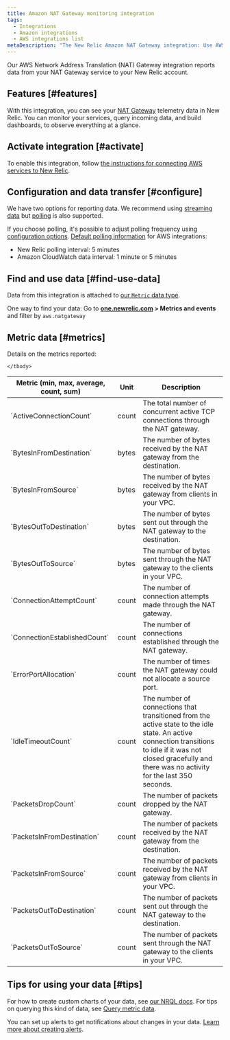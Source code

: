 ```yaml
---
title: Amazon NAT Gateway monitoring integration
tags:
  - Integrations
  - Amazon integrations
  - AWS integrations list
metaDescription: "The New Relic Amazon NAT Gateway integration: Use AWS CloudWatch Metrics to monitor your NAT Gateway performance."
---
```


Our AWS Network Address Translation (NAT) Gateway integration reports data from your NAT Gateway service to your New Relic account. 

## Features [#features]

With this integration, you can see your [NAT Gateway](https://docs.aws.amazon.com/vpc/latest/userguide/vpc-nat-gateway.html) telemetry data in New Relic. You can monitor your services, query incoming data, and build dashboards, to observe everything at a glance.

## Activate integration [#activate]

To enable this integration, follow [the instructions for connecting AWS services to New Relic](/docs/infrastructure/infrastructure-integrations/getting-started/connect-aws-integrations-infrastructure).

## Configuration and data transfer [#configure]

We have two options for reporting data. We recommend using [streaming data](/docs/apis/nerdgraph/examples/nerdgraph-streaming-export) but [polling](/docs/infrastructure/infrastructure-integrations/cloud-integrations/configure-polling-frequency-data-collection-cloud-integrations) is also supported. 

If you choose polling, it's possible to adjust polling frequency using [configuration options](/docs/integrations/new-relic-integrations/getting-started/configure-polling-frequency-data-collection-cloud-integrations). [Default polling information](/docs/infrastructure/amazon-integrations/aws-integrations-list/aws-polling-intervals-infrastructure-integrations) for AWS integrations:

* New Relic polling interval: 5 minutes
* Amazon CloudWatch data interval: 1 minute or 5 minutes

## Find and use data [#find-use-data]

Data from this integration is attached to [our `Metric` data type](/docs/data-apis/understand-data/new-relic-data-types/#dimensional-metrics). 

One way to find your data: Go to **[one.newrelic.com](https://one.newrelic.com/all-capabilities) > Metrics and events** and filter by `aws.natgateway`

## Metric data [#metrics]

Details on the metrics reported: 

<table>
  <thead>
    <tr>
      <th style={{ width: "240px" }}>
      Metric (min, max, average, count, sum)  
      </th>
      <th>
      Unit  
      </th>
      <th>
      Description
      </th>
    </tr>
  </thead>
    <tbody>
    <tr>
      <td>
      `ActiveConnectionCount`
      </td>
      <td>
      count
      </td>
      <td>
      The total number of concurrent active TCP connections through the NAT gateway.
      </td>
    </tr>
    <tr>
      <td>
      `BytesInFromDestination`     
      </td>
      <td>
      bytes
      </td>
      <td>
      The number of bytes received by the NAT gateway from the destination.
      </td>
    </tr> 
    <tr>
      <td>
      `BytesInFromSource`     
      </td>
      <td>
      bytes
      </td>
      <td>
      The number of bytes received by the NAT gateway from clients in your VPC.
      </td>
    </tr>
    <tr>
      <td>
      `BytesOutToDestination`     
      </td>
      <td>
      bytes
      </td>
      <td>
      The number of bytes sent out through the NAT gateway to the destination.
      </td>
    </tr>
    <tr>
      <td>
      `BytesOutToSource`     
      </td>
      <td>
      bytes
      </td>
      <td>
      The number of bytes sent through the NAT gateway to the clients in your VPC.
      </td>
    </tr>
    <tr>
      <td>
      `ConnectionAttemptCount`     
      </td>
      <td>
      count
      </td>
      <td>
      The number of connection attempts made through the NAT gateway.
      </td>
    </tr>  
    <tr>
      <td>
      `ConnectionEstablishedCount`     
      </td>
      <td>
      count
      </td>
      <td>
      The number of connections established through the NAT gateway.
      </td>    
    </tr>
    <tr>
      <td>
      `ErrorPortAllocation`     
      </td>
      <td>
      count
      </td>
      <td>
      The number of times the NAT gateway could not allocate a source port.
      </td>    
    </tr>
    <tr>
      <td>
      `IdleTimeoutCount`     
      </td>
      <td>
      count
      </td>
      <td>
      The number of connections that transitioned from the active state to the idle state. An active connection transitions to idle if it was not closed gracefully and there was no activity for the last 350 seconds.
      </td>    
    </tr>
    <tr>
      <td>
      `PacketsDropCount`     
      </td>
      <td>
      count
      </td>
      <td>
      The number of packets dropped by the NAT gateway.
      </td>    
    </tr>
    <tr>
      <td>
      `PacketsInFromDestination`     
      </td>
      <td>
      count
      </td>
      <td>
      The number of packets received by the NAT gateway from the destination.
      </td>    
    </tr>
    <tr>
      <td>
      `PacketsInFromSource`     
      </td>
      <td>
      count
      </td>
      <td>
      The number of packets received by the NAT gateway from clients in your VPC.
      </td>    
    </tr>
    <tr>
      <td>
      `PacketsOutToDestination`     
      </td>
      <td>
      count
      </td>
      <td>
      The number of packets sent out through the NAT gateway to the destination.
      </td>    
    </tr>
    <tr>
      <td>
      `PacketsOutToSource`     
      </td>
      <td>
      count
      </td>
      <td>
      The number of packets sent through the NAT gateway to the clients in your VPC.
      </td>    
    </tr>

    </tbody>
</table>

## Tips for using your data [#tips]

For how to create custom charts of your data, see [our NRQL docs](/docs/query-your-data/nrql-new-relic-query-language/get-started/introduction-nrql-new-relics-query-language). For tips on querying this kind of data, see [Query metric data](/docs/data-apis/understand-data/metric-data/query-metric-data-type). 

You can set up alerts to get notifications about changes in your data. [Learn more about creating alerts](/docs/alerts-applied-intelligence/new-relic-alerts/learn-alerts/introduction-alerts).

